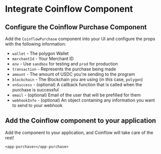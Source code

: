 
<Intro />
<InstallEth />
<InstallCoinflow />
<Wallet />

# Integrate Coinflow Component

<ContentBlock filePath="checkout-app/src/app/purchase/purchase.component.tsx" highlight="56-65">

## Configure the Coinflow Purchase Component

Add the `CoinflowPurchase` component into your UI and configure the props with the following information:

- `wallet` - The polygon Wallet
- `merchantId` - Your Merchant ID
- `env` - Use `sandbox` for testing and `prod` for production
- `transaction` - Represents the purchase being made 
- `amount` - The amount of USDC you're sending to the program
- `blockchain` - The Blockchain you are using (in this case, `polygon`)
- `onSuccess` - (optional) A callback function that is called when the purchase is successful
- `email` - (optional) Email of the user that will be prefilled for them
- `webhookInfo` - (optional) An object containing any information you want to send to your webhook

</ContentBlock>

<ContentBlock filePath="checkout-app/src/app/app.module.tsx">

## Add the Coinflow component to your application

Add the component to your application, and Coinflow will take care of the rest!
```
<app-purchase></app-purchase>
```

</ContentBlock>